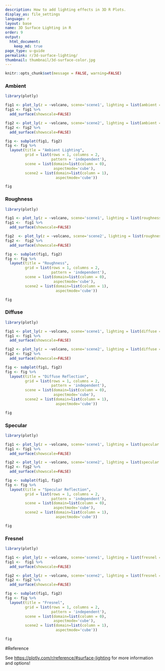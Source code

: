 ```yaml
---
description: How to add lighting effects in 3D R Plots.
display_as: file_settings
language: r
layout: base
name: 3D Surface Lighting in R
order: 9
output:
  html_document:
    keep_md: true
page_type: u-guide
permalink: r/3d-surface-lighting/
thumbnail: thumbnail/3d-surface-color.jpg
---
```


```r
knitr::opts_chunk$set(message = FALSE, warning=FALSE)
```
### Ambient

```r
library(plotly)

fig1 <- plot_ly(z = ~volcano, scene='scene1', lighting = list(ambient = 0.2)) 
fig1 <- fig1 %>%
  add_surface(showscale=FALSE)

fig2 <- plot_ly(z = ~volcano, scene='scene2', lighting = list(ambient = 0.9)) 
fig2 <- fig2 %>%
  add_surface(showscale=FALSE)

fig <- subplot(fig1, fig2) 
fig <- fig %>%
  layout(title = "Ambient Lighting",
         grid = list(rows = 1, columns = 2,
                     pattern = 'independent'),
         scene = list(domain=list(column = 0),
                      aspectmode='cube'),
         scene2 = list(domain=list(column = 1),
                       aspectmode='cube'))

fig
```

### Roughness

```r
library(plotly)

fig1 <- plot_ly(z = ~volcano, scene='scene1', lighting = list(roughness = 0.1)) 
fig1 <-  fig1 %>%
  add_surface(showscale=FALSE)

fig2  <- plot_ly(z = ~volcano, scene='scene2', lighting = list(roughness = 0.9)) 
fig2 <-  fig2 %>%
  add_surface(showscale=FALSE)

fig <- subplot(fig1, fig2) 
fig <- fig %>%
  layout(title = "Roughness",
         grid = list(rows = 1, columns = 2,
                     pattern = 'independent'),
         scene = list(domain=list(column = 0),
                      aspectmode='cube'),
         scene2 = list(domain=list(column = 1),
                       aspectmode='cube'))

fig
```

### Diffuse

```r
library(plotly)

fig1 <- plot_ly(z = ~volcano, scene='scene1', lighting = list(diffuse = 0.1)) 
fig1 <- fig1 %>%
  add_surface(showscale=FALSE)

fig2 <- plot_ly(z = ~volcano, scene='scene2', lighting = list(diffuse = 0.9)) 
fig2 <- fig2 %>%
  add_surface(showscale=FALSE)

fig <- subplot(fig1, fig2) 
fig <- fig %>%
  layout(title = "Diffuse Reflection",
         grid = list(rows = 1, columns = 2,
                     pattern = 'independent'),
         scene = list(domain=list(column = 0),
                      aspectmode='cube'),
         scene2 = list(domain=list(column = 1),
                       aspectmode='cube'))

fig
```

### Specular

```r
library(plotly)

fig1 <- plot_ly(z = ~volcano, scene='scene1', lighting = list(specular = 0.1)) 
fig1 <- fig1 %>%
  add_surface(showscale=FALSE)

fig2 <- plot_ly(z = ~volcano, scene='scene2', lighting = list(specular = 1.9)) 
fig2 <- fig2 %>%
  add_surface(showscale=FALSE)

fig <- subplot(fig1, fig2) 
fig <- fig %>%
  layout(title = "Specular Reflection",
         grid = list(rows = 1, columns = 2,
                     pattern = 'independent'),
         scene = list(domain=list(column = 0),
                      aspectmode='cube'),
         scene2 = list(domain=list(column = 1),
                       aspectmode='cube'))

fig
```

### Fresnel

```r
library(plotly)

fig1 <- plot_ly(z = ~volcano, scene='scene1', lighting = list(fresnel = 0.1)) 
fig1 <-  fig1 %>%
  add_surface(showscale=FALSE)

fig2 <- plot_ly(z = ~volcano, scene='scene2', lighting = list(fresnel = 4.5)) 
fig2 <- fig2 %>%
  add_surface(showscale=FALSE)

fig <- subplot(fig1, fig2) 
fig <- fig %>%
  layout(title = "Fresnel",
         grid = list(rows = 1, columns = 2,
                     pattern = 'independent'),
         scene = list(domain=list(column = 0),
                      aspectmode='cube'),
         scene2 = list(domain=list(column = 1),
                       aspectmode='cube'))

fig
```

#Reference

See [https://plotly.com/r/reference/#surface-lighting](https://plotly.com/r/reference/#surface-lighting) for more information and options!